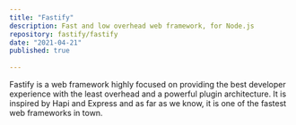 ```yaml
---
title: "Fastify"
description: Fast and low overhead web framework, for Node.js
repository: fastify/fastify
date: "2021-04-21"
published: true
  
---
```


Fastify is a web framework highly focused on providing the best developer experience with the least overhead and a powerful plugin architecture. It is inspired by Hapi and Express and as far as we know, it is one of the fastest web frameworks in town.